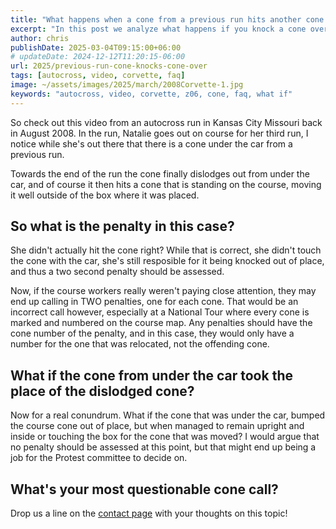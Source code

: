 ```yaml
---
title: "What happens when a cone from a previous run hits another cone in Autocross?"
excerpt: "In this post we analyze what happens if you knock a cone over without hitting it with your vehicle!"
author: chris
publishDate: 2025-03-04T09:15:00+06:00
# updateDate: 2024-12-12T11:20:15-06:00
url: 2025/previous-run-cone-knocks-cone-over
tags: [autocross, video, corvette, faq]
image: ~/assets/images/2025/march/2008Corvette-1.jpg
keywords: "autocross, video, corvette, z06, cone, faq, what if"
---
```


So check out this video from an autocross run in Kansas City Missouri back in August 2008. In the run, Natalie goes out on course for her third run, I notice while she's out there that there is a cone under the car from a previous run.

<YouTubeEmbed videoId="iVzeEAtnDxM" title="Natalie Run 3 Kansas City National Tour Autocross" publishDate="2008-09-02T12:18:21" description="WATCH IN HIGH QUALITY! Natalie's Third Run on Saturday of the Kansas City National Tour, autocross. Notice the stray cone, that was under the car from the previous run..." />

Towards the end of the run the cone finally dislodges out from under the car, and of course it then hits a cone that is standing on the course, moving it well outside of the box where it was placed.

## So what is the penalty in this case? 
She didn't actually hit the cone right? While that is correct, she didn't touch the cone with the car, she's still resposible for it being knocked out of place, and thus a two second penalty should be assessed. 

Now, if the course workers really weren't paying close attention, they may end up calling in TWO penalties, one for each cone. That would be an incorrect call however, especially at a National Tour where every cone is marked and numbered on the course map. Any penalties should have the cone number of the penalty, and in this case, they would only have a number for the one that was relocated, not the offending cone.

## What if the cone from under the car took the place of the dislodged cone?
Now for a real conundrum. What if the cone that was under the car, bumped the course cone out of place, but when managed to remain upright and inside or touching the box for the cone that was moved? I would argue that no penalty should be assessed at this point, but that might end up being a job for the Protest committee to decide on.

## What's your most questionable cone call?
Drop us a line on the [contact page](/contact) with your thoughts on this topic! 